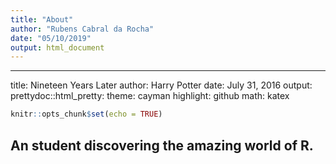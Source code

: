 ```yaml
---
title: "About"
author: "Rubens Cabral da Rocha"
date: "05/10/2019"
output: html_document
---
```


---
title: Nineteen Years Later
author: Harry Potter
date: July 31, 2016
output:
  prettydoc::html_pretty:
    theme: cayman
    highlight: github
    math: katex
    
```r
knitr::opts_chunk$set(echo = TRUE)
```

## An student discovering the amazing world of R.